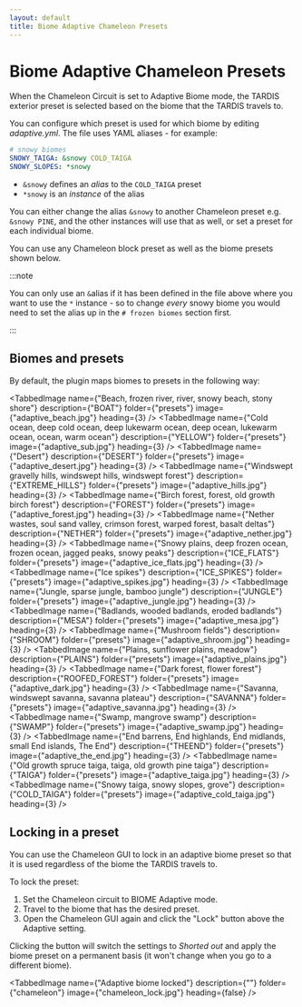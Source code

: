 ```yaml
---
layout: default
title: Biome Adaptive Chameleon Presets
---
```



# Biome Adaptive Chameleon Presets

When the Chameleon Circuit is set to Adaptive Biome mode, the TARDIS exterior preset is selected based on the biome that
the TARDIS travels to.

You can configure which preset is used for which biome by editing _adaptive.yml_.
The file uses YAML aliases - for example:

```yaml title="/plugins/TARDIS/adaptive.yml"
# snowy biomes
SNOWY_TAIGA: &snowy COLD_TAIGA
SNOWY_SLOPES: *snowy
```

* `&snowy` defines an _alias_ to the `COLD_TAIGA` preset
* `*snowy` is an _instance_ of the alias

You can either change the alias `&snowy` to another Chameleon preset e.g. `&snowy PINE`, and the other instances will
use that as well, or set a preset for each individual biome.

You can use any Chameleon block preset as well as the biome presets shown below.

:::note

You can only use an `&`alias if it has been defined in the file above where you want to use the `*` instance - so to change _every_ snowy biome you would need to set the alias up in the `# frozen biomes` section first.

:::

## Biomes and presets

By default, the plugin maps biomes to presets in the following way:

<TabbedImage name={"Beach, frozen river, river, snowy beach, stony shore"} description={"BOAT"} folder={"presets"} image={"adaptive_beach.jpg"} heading={3} />
<TabbedImage name={"Cold ocean, deep cold ocean, deep lukewarm ocean, deep ocean, lukewarm ocean, ocean, warm ocean"} description={"YELLOW"} folder={"presets"} image={"adaptive_sub.jpg"} heading={3} />
<TabbedImage name={"Desert"} description={"DESERT"} folder={"presets"} image={"adaptive_desert.jpg"} heading={3} />
<TabbedImage name={"Windswept gravelly hills, windswept hills, windswept forest"} description={"EXTREME_HILLS"} folder={"presets"} image={"adaptive_hills.jpg"} heading={3} />
<TabbedImage name={"Birch forest, forest, old growth birch forest"} description={"FOREST"} folder={"presets"} image={"adaptive_forest.jpg"} heading={3} />
<TabbedImage name={"Nether wastes, soul sand valley, crimson forest, warped forest, basalt deltas"} description={"NETHER"} folder={"presets"} image={"adaptive_nether.jpg"} heading={3} />
<TabbedImage name={"Snowy plains, deep frozen ocean, frozen ocean, jagged peaks, snowy peaks"} description={"ICE_FLATS"} folder={"presets"} image={"adaptive_ice_flats.jpg"} heading={3} />
<TabbedImage name={"Ice spikes"} description={"ICE_SPIKES"} folder={"presets"} image={"adaptive_spikes.jpg"} heading={3} />
<TabbedImage name={"Jungle, sparse jungle, bamboo jungle"} description={"JUNGLE"} folder={"presets"} image={"adaptive_jungle.jpg"} heading={3} />
<TabbedImage name={"Badlands, wooded badlands, eroded badlands"} description={"MESA"} folder={"presets"} image={"adaptive_mesa.jpg"} heading={3} />
<TabbedImage name={"Mushroom fields"} description={"SHROOM"} folder={"presets"} image={"adaptive_shroom.jpg"} heading={3} />
<TabbedImage name={"Plains, sunflower plains, meadow"} description={"PLAINS"} folder={"presets"} image={"adaptive_plains.jpg"} heading={3} />
<TabbedImage name={"Dark forest, flower forest"} description={"ROOFED_FOREST"} folder={"presets"} image={"adaptive_dark.jpg"} heading={3} />
<TabbedImage name={"Savanna, windswept savanna, savanna plateau"} description={"SAVANNA"} folder={"presets"} image={"adaptive_savanna.jpg"} heading={3} />
<TabbedImage name={"Swamp, mangrove swamp"} description={"SWAMP"} folder={"presets"} image={"adaptive_swamp.jpg"} heading={3} />
<TabbedImage name={"End barrens, End highlands, End midlands, small End islands, The End"} description={"THEEND"} folder={"presets"} image={"adaptive_the_end.jpg"} heading={3} />
<TabbedImage name={"Old growth spruce taiga, taiga, old growth pine taiga"} description={"TAIGA"} folder={"presets"} image={"adaptive_taiga.jpg"} heading={3} />
<TabbedImage name={"Snowy taiga, snowy slopes, grove"} description={"COLD_TAIGA"} folder={"presets"} image={"adaptive_cold_taiga.jpg"} heading={3} />

## Locking in a preset

You can use the Chameleon GUI to lock in an adaptive biome preset so that it is used regardless of the biome the TARDIS travels to.

To lock the preset:

1. Set the Chameleon circuit to BIOME Adaptive mode.
2. Travel to the biome that has the desired preset.
3. Open the Chameleon GUI again and click the "Lock" button above the Adaptive setting.

Clicking the button will switch the settings to _Shorted out_ and apply the biome preset on a permanent basis (it
   won't change when you go to a different biome).

<TabbedImage name={"Adaptive biome locked"} description={""} folder={"chameleon"} image={"chameleon_lock.jpg"} heading={false} />
